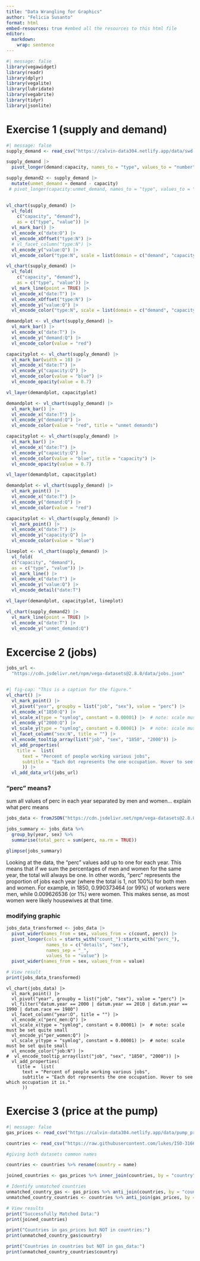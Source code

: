 ```yaml
---
title: "Data Wrangling for Graphics"
author: "Felicia Susanto"
format: html
embed-resources: true #embed all the resources to this html file
editor: 
  markdown: 
    wrap: sentence
---
```


```r
#| message: false
library(vegawidget)
library(readr)
library(dplyr)
library(vegalite)
library(lubridate)
library(vegabrite)
library(tidyr)
library(jsonlite)
```


# Exercise 1 (supply and demand)

```r
#| message: false
supply_demand <- read_csv("https://calvin-data304.netlify.app/data/swd-lets-practice-ex-2-3.csv")

supply_demand |>
  pivot_longer(demand:capacity, names_to = "type", values_to = "number")

supply_demand2 <- supply_demand |>
  mutate(unmet_demand = demand - capacity)
 # pivot_longer(capacity:unmet_demand, names_to = "type", values_to = "number")
  

```

```r
vl_chart(supply_demand) |>
  vl_fold(
    c("capacity", "demand"),
    as = c("type", "value")) |>
  vl_mark_bar() |>
  vl_encode_x("date:O") |>
  vl_encode_xOffset("type:N") |>
  # vl_facet_column("type:N") |>
  vl_encode_y("value:Q") |>
  vl_encode_color("type:N", scale = list(domain = c("demand", "capacity")))
```


```r
vl_chart(supply_demand) |>
  vl_fold(
    c("capacity", "demand"),
    as = c("type", "value")) |>
  vl_mark_line(point = TRUE) |>
  vl_encode_x("date:T") |>
  vl_encode_xOffset("type:N") |>
  vl_encode_y("value:Q") |>
  vl_encode_color("type:N", scale = list(domain = c("demand", "capacity")))
```

```r
demandplot <- vl_chart(supply_demand) |>
  vl_mark_bar() |>
  vl_encode_x("date:T") |>
  vl_encode_y("demand:Q") |>
  vl_encode_color(value = "red")

capacityplot <- vl_chart(supply_demand) |>
  vl_mark_bar(width = 10) |>
  vl_encode_x("date:T") |>
  vl_encode_y("capacity:Q") |>
  vl_encode_color(value = "blue") |>
  vl_encode_opacity(value = 0.7)

vl_layer(demandplot, capacityplot)
```

```r
demandplot <- vl_chart(supply_demand) |>
  vl_mark_bar() |>
  vl_encode_x("date:T") |>
  vl_encode_y("demand:Q") |>
  vl_encode_color(value = "red", title = "unmet demands")

capacityplot <- vl_chart(supply_demand) |>
  vl_mark_bar() |>
  vl_encode_x("date:T") |>
  vl_encode_y("capacity:Q") |>
  vl_encode_color(value = "blue", title = "capacity") |>
  vl_encode_opacity(value = 0.7)

vl_layer(demandplot, capacityplot)
```


```r
demandplot <- vl_chart(supply_demand) |>
  vl_mark_point() |>
  vl_encode_x("date:T") |>
  vl_encode_y("demand:Q") |>
  vl_encode_color(value = "red")

capacityplot <- vl_chart(supply_demand) |>
  vl_mark_point() |>
  vl_encode_x("date:T") |>
  vl_encode_y("capacity:Q") |>
  vl_encode_color(value = "blue")

lineplot <- vl_chart(supply_demand) |>
  vl_fold(
  c("capacity", "demand"),
  as = c("type", "value")) |>
  vl_mark_line() |>
  vl_encode_x("date:T") |>
  vl_encode_y("value:Q") |>
  vl_encode_detail("date:T")

vl_layer(demandplot, capacityplot, lineplot)
```

```r
vl_chart(supply_demand2) |>
  vl_mark_line(point = TRUE) |>
  vl_encode_x("date:T") |>
  vl_encode_y("unmet_demand:Q")
```


# Excercise 2 (jobs)

```r

jobs_url <- 
  "https://cdn.jsdelivr.net/npm/vega-datasets@2.8.0/data/jobs.json"


#| fig-cap: "This is a caption for the figure."
vl_chart() |>
  vl_mark_point() |>
  vl_pivot("year", groupby = list("job", "sex"), value = "perc") |>
  vl_encode_x("1850:Q") |>
  vl_scale_x(type = "symlog", constant = 0.00001) |>  # note: scale must be set quite small
  vl_encode_y("2000:Q") |>
  vl_scale_y(type = "symlog", constant = 0.00001) |>  # note: scale must be set quite small
  vl_facet_column("sex:N", title = "") |>
  vl_encode_tooltip_array(list("job", "sex", "1850", "2000")) |>
  vl_add_properties(
    title =  list( 
      text = "Percent of people working various jobs",
      subtitle = "Each dot represents the one occupation. Hover to see which occupation it is."
      )) |>
  vl_add_data_url(jobs_url) 
```

### "perc" means?
sum all values of perc in each year separated by men and women... explain what perc means

```r
jobs_data <- fromJSON("https://cdn.jsdelivr.net/npm/vega-datasets@2.8.0/data/jobs.json")
```

```r
jobs_summary <- jobs_data %>%
  group_by(year, sex) %>%
  summarise(total_perc = sum(perc, na.rm = TRUE))

glimpse(jobs_summary)
```

Looking at the data, the "perc" values add up to one for each year. This means that if we sum the percentages of men and women for the same year, the total will always be one. In other words, "perc" represents the proportion of jobs each year (where the total is 1, not 100%) for both men and women. For example, in 1850, 0.990373464 (or 99%) of workers were men, while 0.009626536 (or 1%) were women. This makes sense, as most women were likely housewives at that time.

### modifying graphic

```r
jobs_data_transformed <- jobs_data |>
  pivot_wider(names_from = sex, values_from = c(count, perc)) |>
  pivot_longer(cols = starts_with("count_"):starts_with("perc_"), 
               names_to = c("details", "sex"), 
               names_sep = "_", 
               values_to = "value") |>
  pivot_wider(names_from = sex, values_from = value)

# View result
print(jobs_data_transformed)
```


```
vl_chart(jobs_data) |>
  vl_mark_point() |>
  vl_pivot("year", groupby = list("job", "sex"), value = "perc") |>
  vl_filter("datum.year == 2000 | datum.year == 2010 | datum.year == 1990 | datum.race == 1980")
  vl_facet_column("year:O", title = "") |>
  vl_encode_x("perc_men:Q") |>
  vl_scale_x(type = "symlog", constant = 0.00001) |>  # note: scale must be set quite small
  vl_encode_y("per_women:Q") |>
  vl_scale_y(type = "symlog", constant = 0.00001) |>  # note: scale must be set quite small
  vl_encode_color("job:N") |>
#  vl_encode_tooltip_array(list("job", "sex", "1850", "2000")) |>
  vl_add_properties(
    title =  list( 
      text = "Percent of people working various jobs",
      subtitle = "Each dot represents the one occupation. Hover to see which occupation it is."
      ))
```



# Exercise 3 (price at the pump)

```r
#| message: false
gas_prices <- read_csv("https://calvin-data304.netlify.app/data/pump_price_for_gasoline_us_per_liter.csv")

countries <- read_csv("https://raw.githubusercontent.com/lukes/ISO-3166-Countries-with-Regional-Codes/master/all/all.csv")
```

```r

#giving both datasets common names

countries <- countries %>% rename(country = name)

joined_countries <- gas_prices %>% inner_join(countries, by = "country")

# Identify unmatched countries
unmatched_country_gas <- gas_prices %>% anti_join(countries, by = "country")  # Countries in gas_prices but not in countries
unmatched_country_countries <- countries %>% anti_join(gas_prices, by = "country")  # Countries in countries but not in gas_prices

# View results
print("Successfully Matched Data:")
print(joined_countries)

print("Countries in gas_prices but NOT in countries:")
print(unmatched_country_gas$country)

print("Countries in countries but NOT in gas_data:")
print(unmatched_country_countries$country)

```









